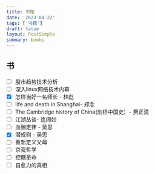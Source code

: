 ```yaml
---
title: 书籍
date: '2023-04-22'
tags: ['书籍']
draft: false
layout: PostSimple
summary: books
---
```


## 书

- [ ] 股市趋势技术分析
- [ ] 深入linux网络技术内幕
- [x] 怎样当好一名师长 - 林彪
- [ ] life and death in Shanghai- 郑念
- [ ] The Cambridge history of China(剑桥中国史）- 费正清
- [ ] 江湖丛谈- 连阔如
- [ ] 血酬定律 - 吴思
- [x] 潜规则 - 吴思
- [ ] 重新定义父母
- [ ] 京瓷哲学
- [ ] 控糖革命
- [ ] 自愈力的真相
